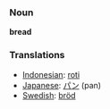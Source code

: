 === Noun ===
'''bread'''

=== Translations ===
*[[Indonesian]]: [[roti]]
*[[Japanese]]: [[パン]] (pan)
*[[Swedish]]: [[bröd]]